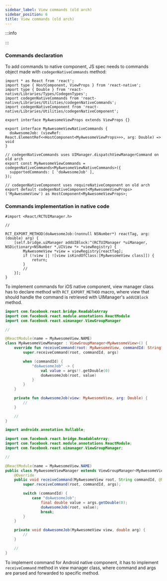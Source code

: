 ```yaml
---
sidebar_label: View commands (old arch)
sidebar_position: 6
title: View commands (old arch)
---
```



:::info

<CodegenForOldArchInfo />

:::

### Commands declaration

To add commands to native component, JS spec needs to commands object made with `codegenNativeCommands` method:

```tsx title="src/MyAwesomeViewNativeComponent.ts"
import * as React from 'react';
import type { HostComponent, ViewProps } from 'react-native';
import type { Double } from 'react-native/Libraries/Types/CodegenTypes';
import codegenNativeCommands from 'react-native/Libraries/Utilities/codegenNativeCommands';
import codegenNativeComponent from 'react-native/Libraries/Utilities/codegenNativeComponent';

export interface MyAwesomeViewProps extends ViewProps {}

export interface MyAwesomeViewNativeCommands {
  doAwesomeJob: (viewRef: React.ElementRef<<HostComponent<MyAwesomeViewProps>>>, arg: Double) => void
}

// codegenNativeCommands uses UIManager.dispatchViewManagerCommand on old arch
export const MyAwesomeViewCommands = codegenNativeCommands<MyAwesomeViewNativeCommands>({
  supportedCommands: [ 'doAwesomeJob' ],
});

// codegenNativeComponent uses requireNativeComponent on old arch
export default codegenNativeComponent<MyAwesomeViewProps>('MyAwesomeView') as HostComponent<MyAwesomeViewProps>;
```

### Commands implementation in native code

<Tabs groupId="native_side">
<TabItem value="iOS" label="iOS">

```objc title="ios/MyAwesomeViewManager.mm"
#import <React/RCTUIManager.h>

//

RCT_EXPORT_METHOD(doAwesomeJob:(nonnull NSNumber*) reactTag, arg:(double) arg) {
    [self.bridge.uiManager addUIBlock:^(RCTUIManager *uiManager, NSDictionary<NSNumber *,UIView *> *viewRegistry) {
        MyAwesomeView *view = viewRegistry[reactTag];
        if (!view || ![view isKindOfClass:[MyAwesomeView class]]) {
            return;
        }
        //
    }];
}
```

To implement commands for iOS native component, view manager class has to declare method with `RCT_EXPORT_METHOD` macro,
where view that should handle the command is retrieved with UIManager's `addUIBlock` method.

</TabItem>

<TabItem value="Android" label="Android">

<Tabs groupId="android_lang">
<TabItem value="kotlin" label="Kotlin">

```kotlin title="android/src/main/newarch/com/myawesomeapp/MyAwesomeViewManager.kt"
import com.facebook.react.bridge.ReadableArray
import com.facebook.react.module.annotations.ReactModule
import com.facebook.react.uimanager.ViewGroupManager

//

@ReactModule(name = MyAwesomeView.NAME)
class MyAwesomeViewManager : ViewGroupManager<MyAwesomeView>() {
    override fun receiveCommand(root: MyAwesomeView, commandId: String?, args: ReadableArray?) {
        super.receiveCommand(root, commandId, args)

        when (commandId) {
            "doAwesomeJob" -> {
                val value = args!!.getDouble(0)
                doAwesomeJob(root, value)
            }
        }
    }

    private fun doAwesomeJob(view: MyAwesomeView, arg: Double) {
        //
    }

    //
}
```

</TabItem>
<TabItem value="java" label="Java">

```java title="android/src/main/newarch/com/myawesomeapp/MyAwesomeViewManager.java"
import androidx.annotation.Nullable;

import com.facebook.react.bridge.ReadableArray;
import com.facebook.react.module.annotations.ReactModule;
import com.facebook.react.uimanager.ViewGroupManager;

//

@ReactModule(name = MyAwesomeView.NAME)
public class MyAwesomeViewManager extends ViewGroupManager<MyAwesomeView> {
    @Override
    public void receiveCommand(MyAwesomeView root, String commandId, @Nullable ReadableArray args) {
        super.receiveCommand(root, commandId, args);

        switch (commandId) {
            case "doAwesomeJob":
                final double value = args.getDouble(0);
                doAwesomeJob(root, value);
                break;
        }
    }

    private void doAwesomeJob(MyAwesomeView view, double arg) {
        //
    }

    //
}
```

</TabItem>
</Tabs>

To implement command for Android native component, it has to implement `receiveCommand` method in view manager class, where command and args are parsed and forwarded to specific method.

</TabItem>
</Tabs>
